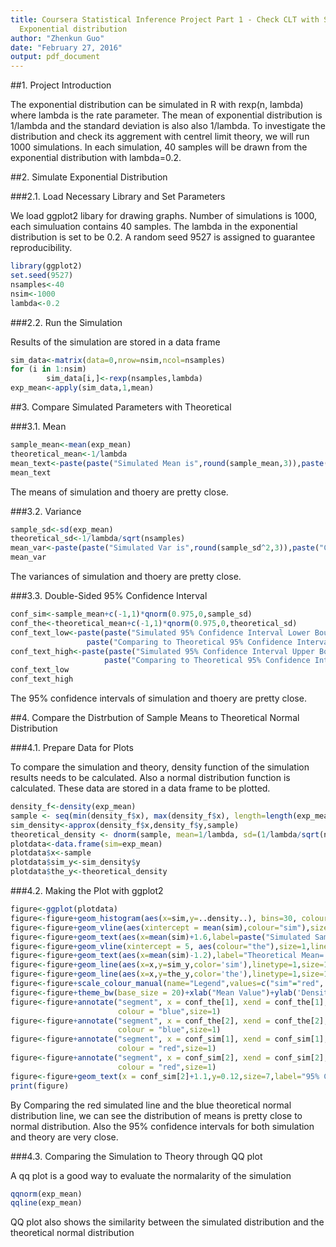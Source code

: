 ```yaml
---
title: Coursera Statistical Inference Project Part 1 - Check CLT with Simulation of
  Exponential distribution
author: "Zhenkun Guo"
date: "February 27, 2016"
output: pdf_document
---
```

##1. Project Introduction

The exponential distribution can be simulated in R with rexp(n, lambda) where lambda is the rate parameter. The mean of exponential distribution is 1/lambda and the standard deviation is also also 1/lambda. To investigate the distribution and check its aggrement with centrel limit theory, we will run 1000 simulations. In each simulation, 40 samples will be drawn from the exponential distribution with lambda=0.2.

##2. Simulate Exponential Distribution

###2.1. Load Necessary Library and Set Parameters

We load ggplot2 libary for drawing graphs. Number of simulations is 1000, each simuluation contains 40 samples. The lambda in the exponential distribution is set to be 0.2. A random seed 9527 is assigned to guarantee reproducibility.

```r
library(ggplot2)
set.seed(9527)
nsamples<-40
nsim<-1000
lambda<-0.2
```

###2.2. Run the Simulation

Results of the simulation are stored in a data frame

```r
sim_data<-matrix(data=0,nrow=nsim,ncol=nsamples)
for (i in 1:nsim)
        sim_data[i,]<-rexp(nsamples,lambda)
exp_mean<-apply(sim_data,1,mean)
```

##3. Compare Simulated Parameters with Theoretical

###3.1. Mean

```r
sample_mean<-mean(exp_mean)
theoretical_mean<-1/lambda
mean_text<-paste(paste("Simulated Mean is",round(sample_mean,3)),paste("Comparing to Theoretical Mean",round(theoretical_mean,3)))
mean_text
```   

The means of simulation and thoery are pretty close.

###3.2. Variance

```r
sample_sd<-sd(exp_mean)
theoretical_sd<-1/lambda/sqrt(nsamples)
mean_var<-paste(paste("Simulated Var is",round(sample_sd^2,3)),paste("Comparing to Theoretical Var",round(theoretical_sd^2,3)))
mean_var
```   

The variances of simulation and thoery are pretty close.

###3.3. Double-Sided 95% Confidence Interval

```r
conf_sim<-sample_mean+c(-1,1)*qnorm(0.975,0,sample_sd)
conf_the<-theoretical_mean+c(-1,1)*qnorm(0.975,0,theoretical_sd)
conf_text_low<-paste(paste("Simulated 95% Confidence Interval Lower Bound is",round(conf_sim,3)[1]),
                 paste("Comparing to Theoretical 95% Confidence Interval Lower Bound",round(conf_the,3)[1]))
conf_text_high<-paste(paste("Simulated 95% Confidence Interval Upper Bound is",round(conf_sim,3)[2]),
                     paste("Comparing to Theoretical 95% Confidence Interval Upper Bound",round(conf_the,3)[2]))
conf_text_low
conf_text_high
``` 

The 95% confidence intervals of simulation and thoery are pretty close.

##4. Compare the Distrbution of Sample Means to Theoretical Normal Distribution

###4.1. Prepare Data for Plots

To compare the simulation and theory, density function of the simulation results needs to be calculated. Also a normal distribution function is calculated. These data are stored in a data frame to be plotted.

```r
density_f<-density(exp_mean)
sample <- seq(min(density_f$x), max(density_f$x), length=length(exp_mean))
sim_density<-approx(density_f$x,density_f$y,sample)
theoretical_density <- dnorm(sample, mean=1/lambda, sd=(1/lambda/sqrt(nsamples)))
plotdata<-data.frame(sim=exp_mean)
plotdata$x<-sample
plotdata$sim_y<-sim_density$y
plotdata$the_y<-theoretical_density
``` 

###4.2. Making the Plot with ggplot2

```r
figure<-ggplot(plotdata)
figure<-figure+geom_histogram(aes(x=sim,y=..density..), bins=30, colour="black",fill = "green")
figure<-figure+geom_vline(aes(xintercept = mean(sim),colour="sim"),size=1,linetype=1)
figure<-figure+geom_text(aes(x=mean(sim)+1.6,label=paste("Simulated Sample Mean =",round(mean(sim),3))),y=0.53,size=7)
figure<-figure+geom_vline(xintercept = 5, aes(colour="the"),size=1,linetype=1)
figure<-figure+geom_text(aes(x=mean(sim)-1.2),label="Theoretical Mean= 5",y=0.53,size=7)
figure<-figure+geom_line(aes(x=x,y=sim_y,color='sim'),linetype=1,size=1)
figure<-figure+geom_line(aes(x=x,y=the_y,color='the'),linetype=1,size=1)
figure<-figure+scale_colour_manual(name="Legend",values=c("sim"="red", "the"="blue"),labels=c("Simulated","Theoretical"))
figure<-figure+theme_bw(base_size = 20)+xlab("Mean Value")+ylab('Density')
figure<-figure+annotate("segment", x = conf_the[1], xend = conf_the[1], y = 0, yend = 0.1,
                        colour = "blue",size=1)
figure<-figure+annotate("segment", x = conf_the[2], xend = conf_the[2], y = 0, yend = 0.1,
                        colour = "blue",size=1)
figure<-figure+annotate("segment", x = conf_sim[1], xend = conf_sim[1], y = 0, yend = 0.1,
                        colour = "red",size=1)
figure<-figure+annotate("segment", x = conf_sim[2], xend = conf_sim[2], y = 0, yend = 0.1,
                        colour = "red",size=1)
figure<-figure+geom_text(x = conf_sim[2]+1.1,y=0.12,size=7,label="95% Confidence Interval 1.96S")
print(figure)
``` 

By Comparing the red simulated line and the blue theoretical normal distribution line, we can see the distribution of means is pretty close to normal distribution. Also the 95% confidence intervals for both simulation and theory are very close.

###4.3. Comparing the Simulation to Theory through QQ plot

A qq plot is a good way to evaluate the normalarity of the simulation

```r
qqnorm(exp_mean)
qqline(exp_mean)

``` 

QQ plot also shows the similarity between the simulated distribution and the theoretical normal distribution
